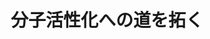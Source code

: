 ﻿---
title: "分子活性化への道を拓く"
category: "理学院"
vol: 71
interviewee: "川口 博之"
url: "http://www.chemistry.titech.ac.jp/~kawaguchi/index.html"
tags: ["環境","分子","反応","原子","金属"]
pdf: "71-3-kawaguchi.pdf"
career: ""
preface: "錯体とは、金属原子に配位子が配位結合した化 合物である。錯体は配位する分子やイオンによっ て反応性が大きく変わり、特徴的な反応を起こす 錯体も数多く存在する。 川口研究室では、通常の環境では起こらない反 応を実現させるための方法の探求を行っており、 その中でもヒドリド錯体を用いた不活性分子の活 性化に注目している。本稿では川口先生が今まで 行ってきたさまざまな研究の中でも、窒素分子と 一酸化炭素分子の活性化にスポットを当てて紹介 していく。"
---
